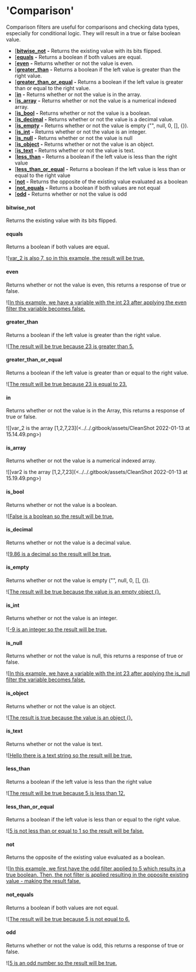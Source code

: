 # 'Comparison'

​Comparison filters are useful for comparisons and checking data types, especially for conditional logic. They will result in a true or false boolean value.

* [[**bitwise\_not**](comparison.md#bitwise_not) **-** Returns the existing value with its bits flipped.
* [[**equals**](comparison.md#equals) **-** Returns a boolean if both values are equal.
* [[**even**](comparison.md#even) **-** Returns whether or not the value is even.
* [[**greater\_than**](comparison.md#greater_than) **-** Returns a boolean if the left value is greater than the right value.
* [[**greater\_than\_or\_equal**](comparison.md#greater_than_or_equal) **-** Returns a boolean if the left value is greater than or equal to the right value.
* [[**in**](comparison.md#in) **-** Returns whether or not the value is in the array.
* [[**is\_array**](comparison.md#is_array) **-** Returns whether or not the value is a numerical indexed array.
* [[**is\_bool**](comparison.md#is_bool) **-** Returns whether or not the value is a boolean.
* [[**is\_decimal**](comparison.md#is_decimal) **-** Returns whether or not the value is a decimal value.
* [[**is\_empty**](comparison.md#is_empty) **-** Returns whether or not the value is empty ("", null, 0, \[], {}).
* [[**is\_int**](comparison.md#is_int) **-** Returns whether or not the value is an integer.
* [[**is\_null**](comparison.md#is_null) **-** Returns whether or not the value is null
* [[**is\_object**](comparison.md#is_object) **-** Returns whether or not the value is an object.
* [[**is\_text**](comparison.md#is_text) **-** Returns whether or not the value is text.
* [[**less\_than**](comparison.md#less_than) **-** Returns a boolean if the left value is less than the right value
* [[**less\_than\_or\_equal**](comparison.md#less_than_or_equal) **-** Returns a boolean if the left value is less than or equal to the right value
* [[**not**](comparison.md#not) **-** Returns the opposite of the existing value evaluated as a boolean
* [[**not\_equals**](comparison.md#not_equals) **-** Returns a boolean if both values are not equal
* [[**odd**](comparison.md#odd) **-** Returns whether or not the value is odd

#### **bitwise\_not**

Returns the existing value with its bits flipped.

#### **equals**

Returns a boolean if both values are equa&#x6C;**.**

![[var\_2 is also 7, so in this example, the result will be true.](<../../.gitbook/assets/CleanShot 2022-01-13 at 15.01.13.png>)

#### even

Returns whether or not the value is even, this returns a response of true or false.

![[In this example, we have a variable with the int 23 after applying the even filter the variable becomes false.](<../../.gitbook/assets/CleanShot 2022-01-13 at 15.04.49.png>)

#### greater\_than

Returns a boolean if the left value is greater than the right value.

![[The result will be true because 23 is greater than 5.](<../../.gitbook/assets/CleanShot 2022-01-13 at 15.07.33.png>)

#### greater\_than\_or\_equal

Returns a boolean if the left value is greater than or equal to the right value.

![[The result will be true because 23 is equal to 23.](<../../.gitbook/assets/CleanShot 2022-01-13 at 15.09.29.png>)

#### in

Returns whether or not the value is in the Array, this returns a response of true or false.

![[var\_2 is the array \[1,2,7,23\](<../../.gitbook/assets/CleanShot 2022-01-13 at 15.14.49.png>)

#### is\_array

Returns whether or not the value is a numerical indexed array.

![[var2 is the array \[1,2,7,23\](<../../.gitbook/assets/CleanShot 2022-01-13 at 15.19.49.png>)

#### is\_bool

Returns whether or not the value is a boolean.

![[False is a boolean so the result will be true.](<../../.gitbook/assets/CleanShot 2022-01-13 at 15.21.41.png>)

#### is\_decimal

Returns whether or not the value is a decimal value.

![[9.86 is a decimal so the result will be true.](<../../.gitbook/assets/CleanShot 2022-01-13 at 15.22.46.png>)

#### is\_empty

Returns whether or not the value is empty ("", null, 0, \[], {}).

![[The result will be true because the value is an empty object {}.](<../../.gitbook/assets/CleanShot 2022-01-13 at 15.25.25.png>)

#### is\_int

Returns whether or not the value is an integer.

![[-9 is an integer so the result will be true.](<../../.gitbook/assets/CleanShot 2022-01-13 at 15.28.01.png>)

#### is\_null

Returns whether or not the value is null, this returns a response of true or false.

![[In this example, we have a variable with the int 23 after applying the is\_null filter the variable becomes false.](<../../.gitbook/assets/CleanShot 2022-01-13 at 15.40.32.png>)

#### is\_object

Returns whether or not the value is an object.

![[The result is true because the value is an object {}.](<../../.gitbook/assets/CleanShot 2022-01-13 at 16.17.50.png>)

#### &#x20;is\_text

Returns whether or not the value is text.

![[Hello there is a text string so the result will be true.](<../../.gitbook/assets/CleanShot 2022-01-13 at 16.19.56.png>)

#### less\_than

Returns a boolean if the left value is less than the right value

![[The result will be true because 5 is less than 12.](<../../.gitbook/assets/CleanShot 2022-01-13 at 16.21.54.png>)

#### less\_than\_or\_equal

Returns a boolean if the left value is less than or equal to the right value.

![[5 is not less than or equal to 1 so the result will be false.](<../../.gitbook/assets/CleanShot 2022-01-13 at 16.23.18.png>)

#### not

Returns the opposite of the existing value evaluated as a boolean.

![[In this example, we first have the odd filter applied to 5 which results in a true boolean. Then, the not filter is applied resulting in the opposite existing value - making the result false.](<../../.gitbook/assets/CleanShot 2022-01-13 at 16.25.56.png>)

#### not\_equals

Returns a boolean if both values are not equal.

![[The result will be true because 5 is not equal to 6.](<../../.gitbook/assets/CleanShot 2022-01-13 at 16.28.13.png>)

#### odd

Returns whether or not the value is odd, this returns a response of true or false.

![[5 is an odd number so the result will be true.](<../../.gitbook/assets/CleanShot 2022-01-13 at 16.29.47.png>)